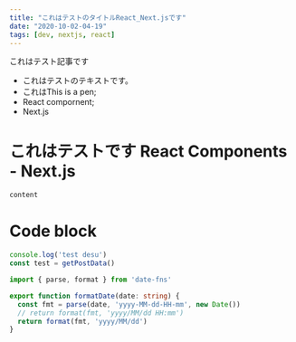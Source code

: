 ```yaml
---
title: "これはテストのタイトルReact_Next.jsです"
date: "2020-10-02-04-19"
tags: [dev, nextjs, react]
---
```


これはテスト記事です
- これはテストのテキストです。
- これはThis is a pen;
- React compornent;
- Next.js

# これはテストです React Components - Next.js

`content`

# Code block
```js
console.log('test desu')
const test = getPostData()
```

```ts
import { parse, format } from 'date-fns'

export function formatDate(date: string) {
  const fmt = parse(date, 'yyyy-MM-dd-HH-mm', new Date())
  // return format(fmt, 'yyyy/MM/dd HH:mm')
  return format(fmt, 'yyyy/MM/dd')
}
```